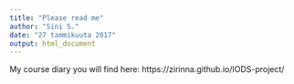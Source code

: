 ```yaml
---
title: "Please read me"
author: "Sini S."
date: "27 tammikuuta 2017"
output: html_document
---
```


My course diary you will find here: https://zirinna.github.io/IODS-project/

